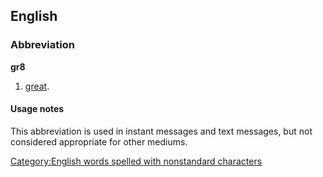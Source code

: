 ==English==

===Abbreviation===
'''gr8'''

# {{context|internet slang|text messaging}} [[great]].

====Usage notes====
This abbreviation is used in instant messages and text messages, but not considered appropriate for other mediums.

[[Category:English words spelled with nonstandard characters]]